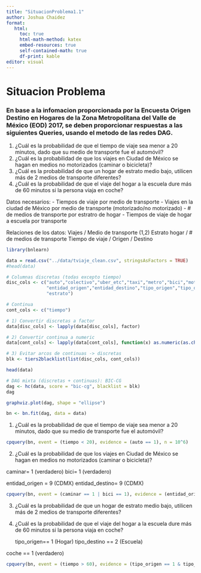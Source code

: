```yaml
---
title: "SituacionProblema1.1"
author: Joshua Chaidez
format:
   html:
     toc: true
     html-math-method: katex
     embed-resources: true
     self-contained-math: true
     df-print: kable
editor: visual
---
```


# Situacion Problema

### En base a la infomacion proporcionada por la Encuesta Origen Destino en Hogares de la Zona Metropolitana del Valle de México (EOD) 2017, se deben proporcionar respuestas a las siguientes Queries, usando el metodo de las redes DAG.

1.  ¿Cuál es la probabilidad de que el tiempo de viaje sea menor a 20 minutos, dado que su medio de transporte fue el automóvil?
2.  ¿Cuál es la probabilidad de que los viajes en Ciudad de México se hagan en medios no motorizados (caminar o bicicleta)?
3.  ¿Cuál es la probabilidad de que un hogar de estrato medio bajo, utilicen más de 2 medios de transporte diferentes?
4.  ¿Cuál es la probabilidad de que el viaje del hogar a la escuela dure más de 60 minutos si la persona viaja en coche?

Datos necesarios: - Tiempos de viaje por medio de transporte - Viajes en la ciudad de México por medio de transporte (motorizado/no motorizado) - \# de medios de transporte por estratro de hogar - Tiempos de viaje de hogar a escuela por transporte

Relaciones de los datos: Viajes / Medio de transporte (1,2) Estrato hogar / \# de medios de transporte Tiempo de viaje / Origen / Destino

```r
library(bnlearn)
```

```r
data = read.csv("../data/tviaje_clean.csv", stringsAsFactors = TRUE)
#head(data)
```

```r
# Columnas discretas (todas excepto tiempo)
disc_cols <- c("auto","colectivo","uber_etc","taxi","metro","bici","moto","caminar",
               "entidad_origen","entidad_destino","tipo_origen","tipo_destino",
               "estrato")

# Continua
cont_cols <- c("tiempo")

# 1) Convertir discretas a factor
data[disc_cols] <- lapply(data[disc_cols], factor)

# 2) Convertir continua a numeric
data[cont_cols] <- lapply(data[cont_cols], function(x) as.numeric(as.character(x)))

# 3) Evitar arcos de continuas -> discretas
blk <- tiers2blacklist(list(disc_cols, cont_cols))
```

```r
head(data)
```

```r
# DAG mixta (discretas + continuas): BIC-CG
dag <- hc(data, score = "bic-cg", blacklist = blk)
dag
```

```r
graphviz.plot(dag, shape = "ellipse")
```

```r
bn <- bn.fit(dag, data = data)
```

1.  ¿Cuál es la probabilidad de que el tiempo de viaje sea menor a 20 minutos, dado que su medio de transporte fue el automóvil?

```r
cpquery(bn, event = (tiempo < 20), evidence = (auto == 1), n = 10^6)
```

2.  ¿Cuál es la probabilidad de que los viajes en Ciudad de México se hagan en medios no motorizados (caminar o bicicleta)?

caminar= 1 (verdadero) bici= 1 (verdadero)

entidad_origen = 9 (CDMX) entidad_destino= 9 (CDMX)

```r
cpquery(bn, event = (caminar == 1 | bici == 1), evidence = (entidad_origen == 9 & entidad_destino == 9), n = 10^6)

```

3.  ¿Cuál es la probabilidad de que un hogar de estrato medio bajo, utilicen más de 2 medios de transporte diferentes?

<!-- -->

4.  ¿Cuál es la probabilidad de que el viaje del hogar a la escuela dure más de 60 minutos si la persona viaja en coche?

    tipo_origen== 1 (Hogar) tipo_destino == 2 (Escuela)

coche == 1 (verdadero)

```r
cpquery(bn, event = (tiempo > 60), evidence = (tipo_origen == 1 & tipo_destino == 2 & auto == 1), n = 10^6)
```
